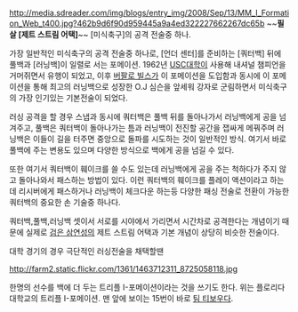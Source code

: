 http://media.sdreader.com/img/blogs/entry_img/2008/Sep/13/MM_I_Formation_Web_t400.jpg?462b9d6f90d959445a9a4ed322227662267dc65b
~~'''필살 [제트 스트림 어택]'''~~
[미식축구]의 공격 전술중 하나.

가장 일반적인 미식축구의 공격 전술중 하나로, [언더 센터]를 준비하는 [쿼터백] 뒤에 풀백과 [러닝백]이 일렬로 서는 포메이션. 1962년 [[USC]]대학이 사용해 내셔널 챔피언을 거머쥐면서 유행이 되었고, 이후 [[버팔로 빌스]]가 이 포메이션을 도입함과 동시에 이 포메이션을 통해 최고의 러닝백으로 성장한 O.J 심슨을 앞세워 강자로 군림하면서 미식축구의 가장 인기있는 기본전술이 되었다.

러싱 공격을 할 경우 스냅과 동시에 쿼터백은 풀백 뒤를 돌아나가서 러닝백에게 공을 넘겨주고, 풀백은 쿼터백이 돌아나가는 틈과 러닝백이 전진할 공간을 잽싸게 메꿔주며 러닝백은 이들이 길을 터주면 중앙으로 돌파를 시도하는 것이 일반적인 방식. 여기서 바로 풀백에 주는 변용도 있으며 다양한 방식으로 백에게 공을 넘길 수 있다. 

또한 여기서 쿼터백이 훼이크를 쓸 수도 있는데 러닝백에게 공을 주는 척하다가 주지 않고 돌아나와서 패스하는 방법이 있다. 이런 쿼터백의 훼이크를 플레이 액션이라고 하는데 리시버에게 패스하거나 러닝백이 체크다운 하는등 다양한 패싱 전술로 전환이 가능한 쿼터백의 중요한 손 기술중 하나다.

쿼터백,풀백,러닝백 셋이서 서로를 시야에서 가리면서 시간차로 공격한다는 개념이기 때문에 실제로 [[검은 삼연성]]의 제트 스트림 어택과 기본 개념이 상당히 비슷한 전술이다.

대학 경기의 경우 극단적인 러싱전술을 채택할땐

http://farm2.static.flickr.com/1361/1463712311_8725058118.jpg

한명의 선수를 백에 더 두는 트리플 I-포메이션이라는 것을 쓰기도 한다. 위는 플로리다 대학교의 트리플 I-포메이션. 맨 앞에 보이는 15번이 바로 [[팀 티보우]]다.
